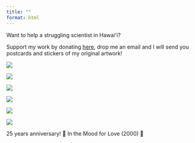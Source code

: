 ```yaml
---
title: ""
format: html
---
```


Want to help a struggling scientist in Hawaiʻi?

Support my work by donating [here](https://www.venmo.com/u/whooops), drop me an email and I will send you postcards and stickers of my original artwork!

![](images/Ulu%20a%CA%BBe%20ke%20welina,%20A%20ke%20aloha.png)

![](images/4.png)

![](images/8-01.png)

![](images/9.png)

![](images/11.png)

![](images/10.png)

25 years anniversary! 🎥 In the Mood for Love (2000) 🎥
